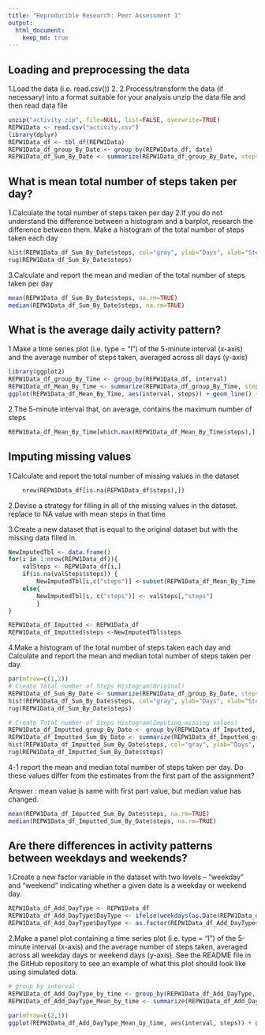 ```yaml
---
title: "Reproducible Research: Peer Assessment 1"
output: 
  html_document:
    keep_md: true
---
```

  
## Loading and preprocessing the data
 1.Load the data (i.e. read.csv())
 2. 2.Process/transform the data (if necessary) into a format suitable for your analysis
unzip the data file and then read data file
```r
unzip("activity.zip", file=NULL, list=FALSE, overwrite=TRUE)  
REPW1Data <- read.csv("activity.csv")
library(dplyr)
REPW1Data_df <- tbl_df(REPW1Data)
REPW1Data_df_group_By_Date <- group_by(REPW1Data_df, date)
REPW1Data_df_Sum_By_Date <- summarize(REPW1Data_df_group_By_Date, steps=sum(steps))
```

  
## What is mean total number of steps taken per day?
1.Calculate the total number of steps taken per day
2.If you do not understand the difference between a histogram and a barplot, research the difference between them. Make a histogram of the total number of steps taken each day
```r
hist(REPW1Data_df_Sum_By_Date$steps, col="gray", ylab="Days", xlab="Steps", main="Total Number Of Steps Taken Per Day")
rug(REPW1Data_df_Sum_By_Date$steps)
```

3.Calculate and report the mean and median of the total number of steps taken per day
```r
mean(REPW1Data_df_Sum_By_Date$steps, na.rm=TRUE)
median(REPW1Data_df_Sum_By_Date$steps, na.rm=TRUE)
```


## What is the average daily activity pattern?
1.Make a time series plot (i.e. type = "l") of the 5-minute interval (x-axis) and the average number of steps taken, averaged across all days (y-axis)
```r
library(ggplot2)
REPW1Data_df_group_By_Time <- group_by(REPW1Data_df, interval)
REPW1Data_df_Mean_By_Time <- summarize(REPW1Data_df_group_By_Time, steps=mean(steps,na.rm=TRUE))
ggplot(REPW1Data_df_Mean_By_Time, aes(interval, steps)) + geom_line() + labs(title = "Time series plot of the average number of steps taken", x="Time Series", y="Average Number Of Stpes")
```

2.The 5-minute interval that, on average, contains the maximum number of steps 
```r
REPW1Data_df_Mean_By_Time[which.max(REPW1Data_df_Mean_By_Time$steps),]    
```

## Imputing missing values
1.Calculate and report the total number of missing values in the dataset
```r
    nrow(REPW1Data_df[is.na(REPW1Data_df$steps),])
```
2.Devise a strategy for filling in all of the missing values in the dataset.
  replace to NA value with mean steps in that time
  
3.Create a new dataset that is equal to the original dataset but with the missing data filled in.
```r
NewImputedTbl <- data.frame()
for(i in 1:nrow(REPW1Data_df)){
    valSteps <- REPW1Data_df[i,]
    if(is.na(valSteps$steps)) {
        NewImputedTbl[i,c("steps")] <-subset(REPW1Data_df_Mean_By_Time,interval==valSteps$interval, select="steps")}
    else{
        NewImputedTbl[i, c("steps")] <- valSteps[,"steps"]
        }
}

REPW1Data_df_Imputted <- REPW1Data_df
REPW1Data_df_Imputted$steps <-NewImputedTbl$steps
```

4.Make a histogram of the total number of steps taken each day and Calculate and report the mean and median total number of steps taken per day.
```r
par(mfrow=c(1,2))
# Create Total number of Steps Histogram(Original)
REPW1Data_df_Sum_By_Date <- summarize(REPW1Data_df_group_By_Date, steps=sum(steps))
hist(REPW1Data_df_Sum_By_Date$steps, col="gray", ylab="Days", xlab="Steps", main="Original")
rug(REPW1Data_df_Sum_By_Date$steps)

# Create Total number of Steps Histogram(Imputing missing values)
REPW1Data_df_Imputted_group_By_Date <- group_by(REPW1Data_df_Imputted, date)
REPW1Data_df_Imputted_Sum_By_Date <- summarize(REPW1Data_df_Imputted_group_By_Date, steps=sum(steps))
hist(REPW1Data_df_Imputted_Sum_By_Date$steps, col="gray", ylab="Days", xlab="Steps", main="Imputing NA")
rug(REPW1Data_df_Imputted_Sum_By_Date$steps)
```

4-1 report the mean and median total number of steps taken per day. Do these values differ from the estimates from the first part of the assignment?  

Answer : mean value is same with first part value, but median value has changed.
```r
mean(REPW1Data_df_Imputted_Sum_By_Date$steps, na.rm=TRUE)
median(REPW1Data_df_Imputted_Sum_By_Date$steps, na.rm=TRUE)
```


## Are there differences in activity patterns between weekdays and weekends?
  
1.Create a new factor variable in the dataset with two levels – “weekday” and “weekend” indicating whether a given date is a weekday or weekend day.
```r
REPW1Data_df_Add_DayType <- REPW1Data_df
REPW1Data_df_Add_DayType$DayType <- ifelse(weekdays(as.Date(REPW1Data_df_Add_DayType$date)) %in% c("Saturday", "Sunday"), "Weekend","Weekday")
REPW1Data_df_Add_DayType$DayType <- as.factor(REPW1Data_df_Add_DayType$DayType)
```

2.Make a panel plot containing a time series plot (i.e. type = "l") of the 5-minute interval (x-axis) and the average number of steps taken, averaged across all weekday days or weekend days (y-axis). See the README file in the GitHub repository to see an example of what this plot should look like using simulated data.
```R
# group by interval
REPW1Data_df_Add_DayType_by_time <- group_by(REPW1Data_df_Add_DayType, interval, DayType)
REPW1Data_df_Add_DayType_Mean_by_time <- summarize(REPW1Data_df_Add_DayType_by_time, steps=mean(steps,na.rm=TRUE))

par(mfrow=c(2,1))
ggplot(REPW1Data_df_Add_DayType_Mean_by_time, aes(interval, steps)) + geom_line() + facet_grid(DayType ~ .) + labs(title = "Time series plot of the average number of steps taken", x="Time Series", y="Average Number Of Stpes")
````

